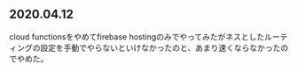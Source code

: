 ## 2020.04.12

cloud functionsをやめてfirebase hostingのみでやってみたがネスとしたルーティングの設定を手動でやらないといけなかったのと、あまり速くならなかったのでやめた。


